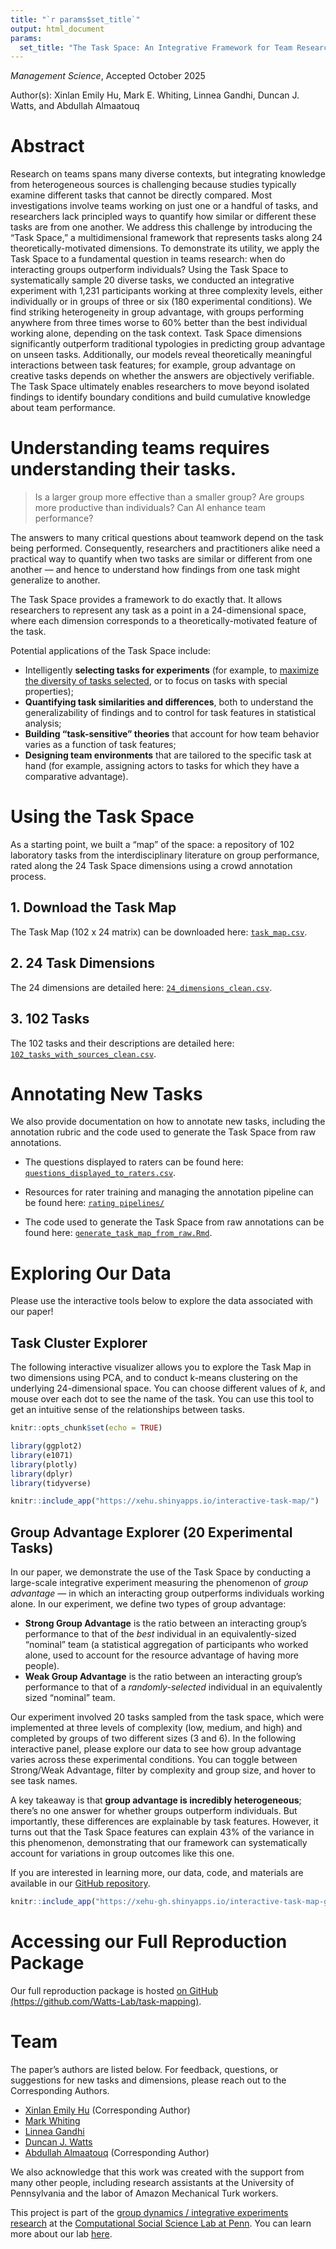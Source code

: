 ```yaml
---
title: "`r params$set_title`"
output: html_document
params:
  set_title: "The Task Space: An Integrative Framework for Team Research"
---
```


*Management Science*, Accepted October 2025

Author(s): Xinlan Emily Hu, Mark E. Whiting, Linnea Gandhi, Duncan J. Watts, and Abdullah Almaatouq

# Abstract

Research on teams spans many diverse contexts, but integrating knowledge from heterogeneous sources is challenging because studies typically examine different tasks that cannot be directly compared. Most investigations involve teams working on just one or a handful of tasks, and researchers lack principled ways to quantify how similar or different these tasks are from one another. We address this challenge by introducing the “Task Space,” a multidimensional framework that represents tasks along 24 theoretically-motivated dimensions. To demonstrate its utility, we apply the Task Space to a fundamental question in teams research: when do interacting groups outperform individuals? Using the Task Space to systematically sample 20 diverse tasks, we conducted an integrative experiment with 1,231 participants working at three complexity levels, either individually or in groups of three or six (180 experimental conditions). We find striking heterogeneity in group advantage, with groups performing anywhere from three times worse to 60% better than the best individual working alone, depending on the task context. Task Space dimensions significantly outperform traditional typologies in predicting group advantage on unseen tasks. Additionally, our models reveal theoretically meaningful interactions between task features; for example, group advantage on creative tasks depends on whether the answers are objectively verifiable. The Task Space ultimately enables researchers to move beyond isolated findings to identify boundary conditions and build cumulative knowledge about team performance.

# Understanding teams requires understanding their tasks.

> Is a larger group more effective than a smaller group? Are groups more productive than individuals? Can AI enhance team performance?

The answers to many critical questions about teamwork depend on the task being performed. Consequently, researchers and practitioners alike need a practical way to quantify when two tasks are similar or different from one another --- and hence to understand how findings from one task might generalize to another.

The Task Space provides a framework to do exactly that. It allows researchers to represent any task as a point in a 24-dimensional space, where each dimension corresponds to a theoretically-motivated feature of the task.

Potential applications of the Task Space include:

-  Intelligently **selecting tasks for experiments** (for example, to [maximize the diversity of tasks selected](https://github.com/Watts-Lab/task-mapping/blob/master/task%20space%20resources/choose-10-tasks.ipynb), or to focus on tasks with special properties);
-  **Quantifying task similarities and differences**, both to understand the generalizability of findings and to control for task features in statistical analysis;
-  **Building "task-sensitive" theories** that account for how team behavior varies as a function of task features;
-  **Designing team environments** that are tailored to the specific task at hand (for example, assigning actors to tasks for which they have a comparative advantage).

# Using the Task Space

As a starting point, we built a "map" of the space: a repository of 102 laboratory tasks from the interdisciplinary literature on group performance, rated along the 24 Task Space dimensions using a crowd annotation process. 

## 1. Download the Task Map
The Task Map (102 x 24 matrix) can be downloaded here: [`task_map.csv`](https://raw.githubusercontent.com/Watts-Lab/task-mapping/master/data/task_map.csv).

## 2. 24 Task Dimensions
The 24 dimensions are detailed here: [`24_dimensions_clean.csv`](https://raw.githubusercontent.com/Watts-Lab/task-mapping/master/task%20space%20resources/24_dimensions_clean.csv).

## 3. 102 Tasks
The 102 tasks and their descriptions are detailed here: [`102_tasks_with_sources_clean.csv`](https://raw.githubusercontent.com/Watts-Lab/task-mapping/master/task%20space%20resources/102_tasks_with_sources_clean.csv).

# Annotating New Tasks

We also provide documentation on how to annotate new tasks, including the annotation rubric and the code used to generate the Task Space from raw annotations.

- The questions displayed to raters can be found here: [`questions_displayed_to_raters.csv`](https://raw.githubusercontent.com/Watts-Lab/task-mapping/master/task%20space%20resources/questions_displayed_to_raters.csv).

- Resources for rater training and managing the annotation pipeline can be found here: [`rating pipelines/`](https://github.com/Watts-Lab/task-mapping/tree/master/task%20space%20resources/rating%20pipelines)

- The code used to generate the Task Space from raw annotations can be found here: [`generate_task_map_from_raw.Rmd`](https://github.com/Watts-Lab/task-mapping/blob/master/analysis/analysis_task_space/generate_task_map_from_raw.Rmd).

# Exploring Our Data

Please use the interactive tools below to explore the data associated with our paper!

## Task Cluster Explorer

The following interactive visualizer allows you to explore the Task Map in two dimensions using PCA, and to conduct k-means clustering on the underlying 24-dimensional space. You can choose different values of *k*, and mouse over each dot to see the name of the task. You can use this tool to get an intuitive sense of the relationships between tasks.

```r
knitr::opts_chunk$set(echo = TRUE)

library(ggplot2)
library(e1071)
library(plotly)
library(dplyr)
library(tidyverse)
```

```r
knitr::include_app("https://xehu.shinyapps.io/interactive-task-map/")
```

## Group Advantage Explorer (20 Experimental Tasks)

In our paper, we demonstrate the use of the Task Space by conducting a large-scale integrative experiment measuring the phenomenon of *group advantage* --- in which an interacting group outperforms individuals working alone. In our experiment, we define two types of group advantage:

- **Strong Group Advantage** is the ratio between an interacting group's performance to that of the *best* individual in an equivalently-sized "nominal" team (a statistical aggregation of participants who worked alone, used to account for the resource advantage of having more people).
- **Weak Group Advantage** is the ratio between an interacting group's performance to that of a *randomly-selected* individual in an equivalently sized "nominal" team.

Our experiment involved 20 tasks sampled from the task space, which were implemented at three levels of complexity (low, medium, and high) and completed by groups of two different sizes (3 and 6). In the following interactive panel, please explore our data to see how group advantage varies across these experimental conditions. You can toggle between Strong/Weak Advantage, filter by complexity and group size, and hover to see task names.

A key takeaway is that **group advantage is incredibly heterogeneous**; there's no one answer for whether groups outperform individuals. But importantly, these differences are explainable by task features. However, it turns out that the Task Space features can explain 43% of the variance in this phenomenon, demonstrating that our framework can systematically account for variations in group outcomes like this one.

If you are interested in learning more, our data, code, and materials are available in our [GitHub repository](https://github.com/Watts-Lab/task-mapping).

```r
knitr::include_app("https://xehu-gh.shinyapps.io/interactive-task-map-group-advantage/")
```

# Accessing our Full Reproduction Package

Our full reproduction package is hosted [on GitHub (https://github.com/Watts-Lab/task-mapping)](https://github.com/Watts-Lab/task-mapping).

# Team
The paper's authors are listed below. For feedback, questions, or suggestions for new tasks and dimensions, please reach out to the Corresponding Authors.

- [Xinlan Emily Hu](https://xinlanemilyhu.com) (Corresponding Author)
- [Mark Whiting](https://whiting.me/)
- [Linnea Gandhi](https://www.linneagandhi.com/)
- [Duncan J. Watts](https://duncanjwatts.com/)
- [Abdullah Almaatouq](http://amaatouq.io/) (Corresponding Author)

We also acknowledge that this work was created with the support from many other people, including research assistants at the University of Pennsylvania and the labor of Amazon Mechanical Turk workers. 

This project is part of the [group dynamics / integrative experiments research](https://css.seas.upenn.edu/project/integrative-experiments/) at the [Computational Social Science Lab at Penn](https://css.seas.upenn.edu). You can learn more about our lab [here](https://css.seas.upenn.edu/people/). 